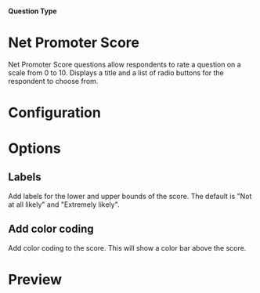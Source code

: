
#### Question Type

# Net Promoter Score

Net Promoter Score questions allow respondents to rate a question on a scale from 0 to 10. Displays a title and a list of radio buttons for the respondent to choose from.

<MdxImage
  src={NetPromoterScore}
  alt="Overview of Net Promoter Score question type"
  quality="100"
  className="max-w-full rounded-lg sm:max-w-3xl"
/>

# Configuration

# Options

## Labels

Add labels for the lower and upper bounds of the score. The default is "Not at all likely" and "Extremely likely".

## Add color coding

Add color coding to the score. This will show a color bar above the score.

# Preview

<MdxImage
  src={NetPromoterScorePreview}
  alt="Perview of Net Promoter Score question type"
  quality="100"
  className="max-w-full rounded-lg sm:max-w-lg"
/>
